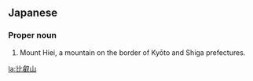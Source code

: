 ==Japanese==
{{ja-kanjitab|ひ|えい|さん|k3=ざん|r=yes|yomi=on}}

===Proper noun===
{{ja-pos|ひえいざん|proper}}
{{wikipedia|比叡山|lang=ja}}
{{wikipedia|Hieizan}}

# Mount Hiei, a mountain on the border of Kyōto and Shiga prefectures.

[[la:比叡山]]